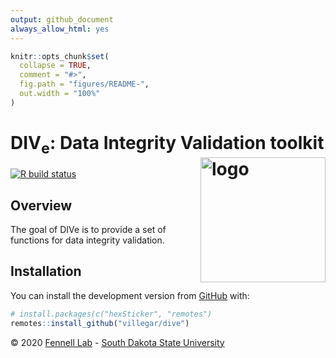 ```yaml
---
output: github_document
always_allow_html: yes
---
```

<!-- README.md is generated from README.Rmd. Please edit that file -->
```r
knitr::opts_chunk$set(
  collapse = TRUE,
  comment = "#>",
  fig.path = "figures/README-",
  out.width = "100%"
)
```

# DIV<sub>e</sub>: Data Integrity Validation toolkit <img src="https://raw.githubusercontent.com/villegar/dive/inst/images/logo.png" alt="logo" align="right" height=200px/>

<!-- badges: start -->
<!-- `r badger::badge_devel("villegar/dive", "blue")` -->
<!-- `r badger::badge_code_size("villegar/dive")` -->
[![R build status](https://github.com/villegar/dive/workflows/R-CMD-check/badge.svg)](https://github.com/villegar/dive/actions)
<!-- badges: end -->

## Overview

The goal of DIVe is to provide a set of functions for data integrity validation.

## Installation

<!-- You can install the released version of DIVe from [CRAN](https://CRAN.R-project.org) with: -->

<!-- ``` r -->
<!-- install.packages("dive") -->
<!-- ``` -->

<!-- And the development version from [GitHub](https://github.com/) with: -->

You can install the development version from [GitHub](https://github.com/) with:
``` r
# install.packages(c("hexSticker", "remotes")
remotes::install_github("villegar/dive")
```

&copy; 2020 [Fennell Lab](https://fennell-lab.netlify.app) - [South Dakota State University](https://www.sdstate.edu)